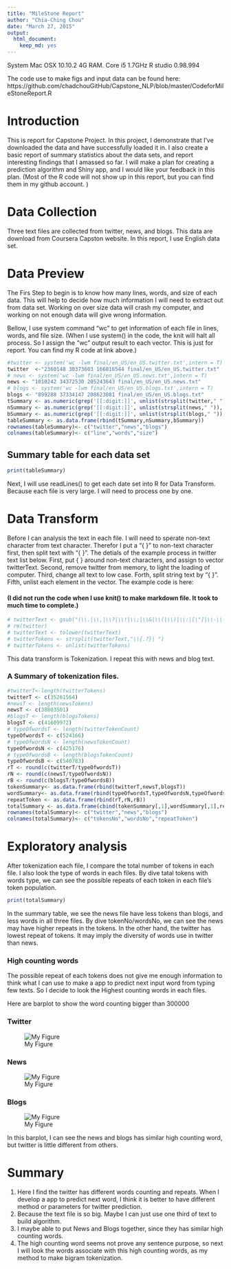 ```yaml
---
title: "MileStone Report"
author: "Chia-Ching Chou"
date: "March 27, 2015"
output:
  html_document:
    keep_md: yes
---    
```

System Mac OSX 10.10.2 4G RAM. Core i5 1.7GHz
R studio 0.98.994 

The code use to make figs and input data can be found here:
https://github.com/chadchouGitHub/Capstone_NLP/blob/master/CodeforMileStoneReport.R

# Introduction
This is report for Capstone Project. In this project, I demonstrate that I've downloaded the data and have successfully loaded it in. I also create a basic report of summary statistics about the data sets, and report interesting findings that I amassed so far. I will make a plan for creating a prediction algorithm and Shiny app, and I would like your feedback in this plan.
(Most of the R code will not show up in this report, but you can find them in my github account. )


# Data Collection
Three text files are collected from twitter, news, and blogs. This data are download from Coursera Capston website. In this report, I use English data set. 


# Data Preview
The Firs Step to begin is to know how many lines, words, and size of each data. This will help to decide how much information I will need to extract out from data set. Working on over size data will crash my computer, and working on not enough data will give wrong information.

Bellow, I use system command "wc" to get information of each file in lines, words, and file size. (When I use system() in the code, the knit will halt all process. So I assign the "wc" output result to each vector. This is just for report. You can find my R code at link above.)
```r
#twitter <- system('wc -lwm final/en_US/en_US.twitter.txt',intern = T)
twitter  <-"2360148 30373603 166816544 final/en_US/en_US.twitter.txt"
# news <- system('wc -lwm final/en_US/en_US.news.txt',intern = T)
news <- "1010242 34372530 205243643 final/en_US/en_US.news.txt"
# blogs <- system('wc -lwm final/en_US/en_US.blogs.txt',intern = T)
blogs <- "899288 37334147 208623081 final/en_US/en_US.blogs.txt"
tSummary <- as.numeric(grep('[[:digit:]]', unlist(strsplit(twitter," ")), value = T))
nSummary <- as.numeric(grep('[[:digit:]]', unlist(strsplit(news," ")), value = T))
bSummary <- as.numeric(grep('[[:digit:]]', unlist(strsplit(blogs," ")), value = T))
tableSummary <- as.data.frame(rbind(tSummary,nSummary,bSummary))
rownames(tableSummary)<- c("twitter","news","blogs")
colnames(tableSummary)<- c("line","words","size")
```

## Summary table for each data set 

```r
print(tableSummary)
```
Next, I will use readLines() to get each date set into R for Data Transform.
Because each file is very large. I will need to process one by one. 


# Data Transform
Before I can analysis the text in each file. I will need to sperate non-text character from text character. Therefor I put a "{ }" to non-text character first, then split text with "{ }". The detials of the example process in twitter text list below.
First, put { } around non-text characters, and assign to vector twitterText.
Second, remove twitter from memory, to light the loading of computer.
Third, change all text to low case.
Forth, split string text by  "{ }".
Fifth, unlist each element in the vector.
The example code is here: 

#### (I did not run the code when I use knit() to make markdown file. It took to much time to complete.)
```r
# twitterText <- gsub("(\\.|\\,|\\?|\\!|\\;|\\&|\\(|\\)|\\:|[\"]|\\-\\-|\\=| \\- |\\#| \\'|\\' )","{\\1}",twitter)
# rm(twitter)
# twitterText <- tolower(twitterText)
# twitterTokens <- strsplit(twitterText,"\\{.?}| ")
# twitterTokens <- unlist(twitterTokens)
```
This data transform is Tokenization. 
I repeat this with news and blog text.

### A Summary of tokenization files.

```r
#twitterT<-length(twitterTokens)
twitterT <- c(35261564)
#newsT <- length(newsTokens)
newsT <- c(38803501)
#blogsT <- length(blogsTokens)
blogsT <- c(41609972)
# typeOfwordsT <- length(twitterTokenCount)
typeOfwordsT <- c(524166)
# typeOfwordsN <- length(newsTokenCount)
typeOfwordsN <- c(425176)
# typeOfwordsB <- length(blogsTokenCount)
typeOfwordsB <- c(540783)
rT <- round(c(twitterT/typeOfwordsT))
rN <- round(c(newsT/typeOfwordsN))
rB <- round(c(blogsT/typeOfwordsB))
tokenSummary<- as.data.frame(rbind(twitterT,newsT,blogsT))
wordSummary<- as.data.frame(rbind(typeOfwordsT,typeOfwordsN,typeOfwordsB))
repeatToken <- as.data.frame(rbind(rT,rN,rB))
totalSummary <- as.data.frame(cbind(tokenSummary[,1],wordSummary[,1],repeatToken[,1]))
rownames(totalSummary)<- c("twitter","news","blogs")
colnames(totalSummary)<- c("tokensNo","wordsNo","repeatToken")


```

# Exploratory analysis
After tokenization each file, I compare the total number of tokens in each file. I also look the type of words in each files. By dive tatal tokens with words type, we can see the possible repeats of each token in each file's token population.
```r
print(totalSummary)
```
In the summary table, we see the news file have less tokens than blogs, and less words in all three files. By dive tokenNo/wordsNo, we can see the news may have higher repeats in the tokens. In the other hand, the twitter has lowest repeat of tokens. It may imply the diversity of words use in twitter than news.

### High counting words
The possible repeat of each tokens does not give me enough information to think 
what I can use to make a app to predict next input word from typing few texts. So I decide to look the Highest counting words in each files.

Here are barplot to show the word counting bigger than 300000

### Twitter
![My Figure](Twitterfig1.png)

### News
![My Figure](Newsfig1.png)

### Blogs
![My Figure](blogsFig1.png)

In this barplot, I can see the news and blogs has similar high counting word, but twitter is little different from others.

# Summary
1. Here I find the twitter has different words counting and repeats. When I develop a app to predict next word, I think it is better to have different method or parameters for twitter prediction. 
2. Because the text file is so big. Maybe I can just use one third of text to build algorithm.
3. I maybe able to put News and Blogs together, since they has similar high counting words.
4. The high counting word seems not prove any sentence purpose, so next I will look the words associate with this high counting words, as my method to make bigram tokenization.









```r

```

